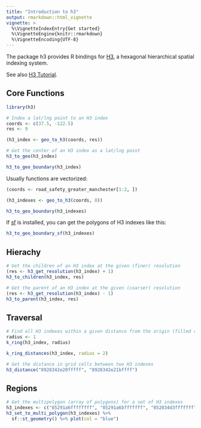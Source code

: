 ```yaml
---
title: "Introduction to h3"
output: rmarkdown::html_vignette
vignette: >
  %\VignetteIndexEntry{Get started}
  %\VignetteEngine{knitr::rmarkdown}
  %\VignetteEncoding{UTF-8}
---
```


The package h3 provides R bindings for [H3](https://uber.github.io/h3/), a hexagonal hierarchical spatial indexing system.

See also [H3 Tutorial](https://beta.observablehq.com/@nrabinowitz/h3-tutorial-the-h3-js-library).

## Core Functions

```r
library(h3)

# Index a lat/lng point to an H3 index
coords <- c(37.5, -122.5)
res <- 9

(h3_index <- geo_to_h3(coords, res))

# Get the center of an H3 index as a lat/lng point
h3_to_geo(h3_index)

h3_to_geo_boundary(h3_index)
```

Usually functions are vectorized:

```r
(coords <- road_safety_greater_manchester[1:2, ])

(h3_indexes <- geo_to_h3(coords, 8))

h3_to_geo_boundary(h3_indexes)
```

If [sf](https://github.com/r-spatial/sf) is installed, you can get the polygons of H3 indexes like this:

```r
h3_to_geo_boundary_sf(h3_indexes)
```

## Hierachy

```r
# Get the children of an H3 index at the given (finer) resolution
(res <- h3_get_resolution(h3_index) + 1)
h3_to_children(h3_index, res)

# Get the parent of an H3 index at the given (coarser) resolution
(res <- h3_get_resolution(h3_index) - 1)
h3_to_parent(h3_index, res)
```

## Traversal

```r
# Find all H3 indexes within a given distance from the origin (filled ring)
radius <- 1
k_ring(h3_index, radius)

k_ring_distances(h3_index, radius = 2)

# Get the distance in grid cells between two H3 indexes
h3_distance("8928342e20fffff", "8928342e21bffff")
```

## Regions

```r
# Get the multipolygon (array of polygons) for a set of H3 indexes
h3_indexes <- c("85291a6ffffffff", "85291a6bfffffff", "852834d3fffffff")
h3_set_to_multi_polygon(h3_indexes) %>%
  sf::st_geometry() %>% plot(col = "blue")
```
